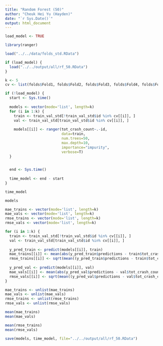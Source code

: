 ```yaml
---
title: "Random Forest (50)"
author: "Cheuk Hei Yu (Hayden)"
date: "`r Sys.Date()`"
output: html_document
---
```


```r
load_model <- TRUE
```

```r
library(ranger)
```

```r
load("../../data/folds_std.RData")

if (load_model) {
  load("../../output/all/rf_50.RData")
}
```

```r
k <- 5
cv <- list(folds$Fold1, folds$Fold2, folds$Fold3, folds$Fold4, folds$Fold5)

if (!load_model) {
  start <- Sys.time()
  
  models <- vector(mode='list', length=k)
  for (i in 1:k) {
    train <- train_val_std[!train_val_std$id %in% cv[[i]], ]
    val <- train_val_std[train_val_std$id %in% cv[[i]], ]
    
    models[[i]] <- ranger(tot_crash_count~.-id, 
                          data=train, 
                          num.trees=50, 
                          max.depth=10,
                          importance="impurity", 
                          verbose=T)
  }
  

  end <- Sys.time()
  
  time_model <- end - start
}

time_model
```

```r
models
```

```r
mae_trains <- vector(mode='list', length=k)
mae_vals <- vector(mode='list', length=k)
rmse_trains <- vector(mode='list', length=k)
rmse_vals <- vector(mode='list', length=k)

for (i in 1:k) {
  train <- train_val_std[!train_val_std$id %in% cv[[i]], ]
  val <- train_val_std[train_val_std$id %in% cv[[i]], ]
  
  y_pred_train <- predict(models[[i]], train)
  mae_trains[[i]] <- mean(abs(y_pred_train$predictions - train$tot_crash_count))
  rmse_trains[[i]] <- sqrt(mean((y_pred_train$predictions - train$tot_crash_count) ^ 2))
  
  y_pred_val <- predict(models[[i]], val)
  mae_vals[[i]] <- mean(abs(y_pred_val$predictions - val$tot_crash_count))
  rmse_vals[[i]] <- sqrt(mean((y_pred_val$predictions - val$tot_crash_count) ^ 2))
}

mae_trains <- unlist(mae_trains)
mae_vals <- unlist(mae_vals)
rmse_trains <- unlist(rmse_trains)
rmse_vals <- unlist(rmse_vals)
```

```r
mean(mae_trains)
mean(mae_vals)
```

```r
mean(rmse_trains)
mean(rmse_vals)
```

```r
save(models, time_model, file="../../output/all/rf_50.RData")
```
